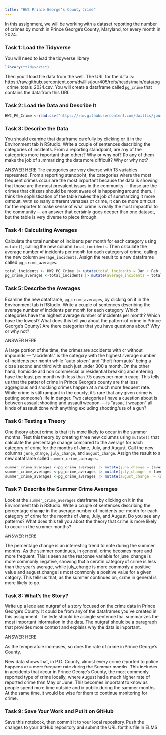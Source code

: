 ```yaml
---
title: "HW2 Prince George's County Crime"
---
```


In this assignment, we will be working with a dataset reporting the number of crimes by month in Prince George's County, Maryland, for every month in 2024. 

### Task 1: Load the Tidyverse

You will need to load the tidyverse library

```r
library("tidyverse")
```

Then you'll load the data from the web. The URL for the data is: https://raw.githubusercontent.com/dwillis/jour405/refs/heads/main/data/pg_crime_totals_2024.csv. You will create a dataframe called `pg_crime` that contains the data from this URL.

### Task 2: Load the Data and Describe It

```r
HW2_PG_Crime <-read.csv("https://raw.githubusercontent.com/dwillis/jour405/refs/heads/main/data/pg_crime_totals_2024.csv")

```
### Task 3: Describe the Data

You should examine that dataframe carefully by clicking on it in the Environment tab in RStudio. Write a couple of sentences describing the categories of incidents. From a reporting standpoint, are any of the categories more important than others? Why or why not? Do any of them make the job of summarizing the data more difficult? Why or why not?

ANSWER HERE
The categories are very diverse with 13 variables represnted. From a reporting standpoint, the categories where the most frequent crimes occur are the most important because the data is showing that those are the most prevalent issues in the community — those are the crimes that citizens should be most aware of is happening around them. I think the sophistication of the table makes the job of summarizing it more difficult. With so many different variables of crime, it can be more difficult for the reporter to make sense of what crime is really the most impactful to the community — an answer that certainly goes deeper than one dataset, but the table is very diverse to piece through.

### Task 4: Calculating Averages

Calculate the total number of incidents per month for each category using `mutate()`, calling the new column `total_incidents`. Then calculate the average number of incidents per month for each category of crime, calling the new column `average_incidents`. Assign the result to a new dataframe called `pg_crime_averages`.

```r
total_incidents <- HW2_PG_Crime |> mutate(total_incidents = Jan + Feb + Mar + Apr + May + Jun + Jul + Aug + Sep + Oct + Nov + Dec)
pg_crime_averages <-total_incidents |> mutate(average_incidents = total_incidents/12)
```

### Task 5: Describe the Averages

Examine the new dataframe, `pg_crime_averages`, by clicking on it in the Environment tab in RStudio. Write a couple of sentences describing the average number of incidents per month for each category. Which categories have the highest average number of incidents per month? Which have the lowest? What does this tell you about the pattern of crime in Prince George's County? Are there categories that you have questions about? Why or why not?

ANSWER HERE

A large portion of the time, the crimes are accidents with or without impounds — "accidents" is the category with the highest average number of incidents per month while "auto stolen" and "theft from auto" being a close second and third with each just under 300 a month. On the other hand, homicide and non commercial or residential breaking and entering have the least per month with less than 7.5 cases per month eacg. This tells us that the patter of crime in Prince George's county are that less aggregious and shocking crimes happen at a much more frequent rate. While crime is still rampant in the county, it's rare that any given crime is putting someone's life in danger. Two categories I have a question about is between assault shooting and assault weapon — is "assault weapon" all kinds of assault done with anything excluding shooting/use of a gun?

### Task 6: Testing a Theory

One theory about crime is that it is more likely to occur in the summer months. Test this theory by creating three new columns using `mutate()` that calculate the percentage change compared to the average for each category of crime for the months of June, July, and August. Call the new columns `june_change`, `july_change`, and `august_change`. Assign the result to a new dataframe called `summer_crime_averages`.

```r
summer_crime_averages <-pg_crime_averages |> mutate(june_change = (average_incidents-Jun)/Jun*100)
summer_crime_averages <-pg_crime_averages |> mutate(july_change  = (average_incidents-Jul)/Jul*100)
summer_crime_averages <-pg_crime_averages |> mutate(august_change  = (average_incidents-Aug)/Aug*100)
```

### Task 7: Describe the Summer Crime Averages

Look at the `summer_crime_averages` dataframe by clicking on it in the Environment tab in RStudio. Write a couple of sentences describing the percentage change in the average number of incidents per month for each category of crime for the months of June, July, and August. Do you see any patterns? What does this tell you about the theory that crime is more likely to occur in the summer months?

ANSWER HERE

The percentage change is an interesting trend to note during the summer months. As the summer continues, in general, crime becomes more and more frequent. This is seen as the response variable for june_change is more commonly negative, showing that a ceratin category of crime is less than the year's average, while july_change is more commonly a positive value and august_change is most commonly a positive value for a given catgory. This tells us that, as the summer continues on, crime in general is more likely to go.

### Task 8: What's the Story?

Write up a lede and nutgraf of a story focused on the crime data in Prince George's County. It could be from any of the dataframes you've created in this assignment. The lede should be a single sentence that summarizes the most important information in the data. The nutgraf should be a paragraph that provides more context and explains why the data is important.

ANSWER HERE

As the temperature increases, so does the rate of crime in Prince George's County.

New data shows that, in P.G. County, almost every crime reported to police happens at a more frequent rate during the Summer months. This includes in accidents that occur in Prince George's County, the most commonly reported type of crime locally, where August had a much higher rate of reported crime than May or June. This becomes important to know as people spend more time outside and in public during the summer months. At the same time, it would be wise for them to continue monitoring for crime.

### Task 9: Save Your Work and Put it on GitHub

Save this notebook, then commit it to your local repository. Push the changes to your GitHub repository and submit the URL for this file in ELMS.
